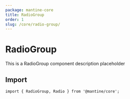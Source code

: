 ```yaml
---
package: mantine-core
title: RadioGroup
order: 1
slug: /core/radio-group/
---
```


# RadioGroup

This is a RadioGroup component description placeholder

<PageHeader
  source="mantine-core/src/RadioGroup/RadioGroup.tsx"
  docs="core/RadioGroup.mdx"
  package="@mantine/core"
/>

## Import

```tsx
import { RadioGroup, Radio } from '@mantine/core';
```

<PropsTable component="RadioGroup" />
